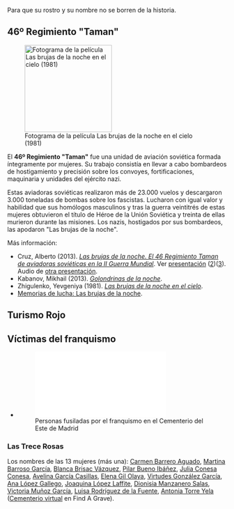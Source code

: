 {{header|1=Memoria Histórica}}

Para que su rostro y su nombre no se borren de la historia.

== 46º Regimiento "Taman" ==

[[File:brujas-noche-pelicula.jpg|200px|right|Fotograma de la película Las brujas de la noche en el cielo (1981)]]

El '''46º Regimiento "Taman"''' fue una unidad de aviación soviética formada íntegramente por mujeres. Su trabajo consistía en llevar a cabo bombardeos de hostigamiento y precisión sobre los convoyes, fortificaciones, maquinaria y unidades del ejército nazi.

Estas aviadoras soviéticas realizaron más de 23.000 vuelos y descargaron 3.000 toneladas de bombas sobre los fascistas. Lucharon con igual valor y habilidad que sus homólogos masculinos y tras la guerra veintitrés de estas mujeres obtuvieron el título de Héroe de la Unión Soviética y treinta de ellas murieron durante las misiones. Los nazis, hostigados por sus bombardeos, las apodaron "Las brujas de la noche".

<!--
<table>
<tr><th>#</th><th>Nombre y apellido</th><th>Apellido, Nombre</th><th>Cargo</th><th>Vuelos</th><th>Notas</th></tr>
</table>
Pag 1

Comandante del Regimiento Yevdokia Bershanskaya
Comisaria, Comandante Adjunta para Asuntos políticos Yevdokia Rachkevich
Comandante Adjunta para las Operaciones de Vuelo Serafina Amosova
Jefa de Estado Mayor Irina Rakobolskaya
Jefa Segunda de Estado Mayor María Fortus
Jefa Tercera de Estado Mayor Olga Fetisova
Jefa de Operaciones del Estado Mayor Ana Yelenina
Jefa de Operaciones Adjunta del Estado Mayor Raísa Mazdrina
Jefa del Departamento de Cifrado Nina Volkova
Jefa del Servicio Químico Tamara Gumilevskaia
Jefa de Comunicación Valentina Stupina
Jefa de Comunicación Jiuaz Dospanova
Jefa del Departamento Especial Zinaida Gorman
Secretaria del Partido Comunista María Runt
Secretaria de las Juventudes Comunistas Alexandra Joroshilova
Secretaria de Estado Mayor Nina Kolbasina
Secretaria de Estado Mayor Nina Serdiuk
Mecanógrafa del regimiento Ana Dushina
Ayudante del Comandante del regimiento Ana Smirnova
Médica Olga Zhukovskaya
Médica Nadezhda Martynova
Médica Valentina Maksimova
Comandante de Escuadrón Liubov Oljovskaia
Comandante de Escuadrón Nadezhda Nikulina
Comandante de Escuadrón María Smirmova
Comandante de Escuadrón Olga Sanfirova
Comandante de Escuadrón Polina Makagon
Comandante de Escuadrón Marina Chechneva
Comandante de Escuadrón Nadezhda Popova
Comisaria del Escuadrón Xenia Karpunina
Comisario del Escuadrón Irina Driagina
Ayudante del Escuadrón Antonina Yefimova
Ayudante del Escuadrón Anastasia Sharova

Pag 2

Ayudante del Escuadrón María Oljovskaia
Ayudante del Escuadrón María Zhukovitskaia
Ayudante del Escuadrón Lidia Nikolaeva
Comandante Adjunta del Escuadrón Antonina Judiakova
Comandante Adjunta del Escuadrón Maguba Syrtlanova
Comandante Adjunta del Escuadrón Zoe Parfenova
Comandante Adjunta del Escuadrón Yevdokia Nosal
Comandante Adjunta del Escuadrón María Tepikina
Comandante Adjunta del Escuadrón Vera Tijomirova
Comandante de Escuadrilla Tatiana Makarova
Comandante de Escuadrilla Nina Raspopova
Comandante de Escuadrilla Natalia Meklin
Comandante de Escuadrilla Irina Sebrova
Comandante de Escuadrilla Eugenia Zhigulenko
Comandante de Escuadrilla Nina Ulianenko
Comandante de Escuadrilla Raísa Aronova
Comandante de Escuadrilla Raísa Yushina
Comandante de Escuadrilla Catalina Piskareva
Comandante de Escuadrilla Claudia Serebriakova
Comandante de Escuadrilla Catalina Oleynik
Piloto Liudmila Klopkova
Piloto Nadezhda Troparevskaya
Piloto Ana Malajova
Piloto Lilia Tormosina
Piloto Agustina Artemieva
Piloto Irina Kuznetsova
Piloto Eugenia Krutova
Piloto María Nikitina
Piloto Julia Pashkova
Piloto Praskovia Belkina
Piloto Liudmila Gorbachova
Piloto Claudia Ryzhkova
Piloto Kaleria Rylskaya
Piloto Elisa Kazberuk
Piloto María Rukavitsina
Piloto Ana Vysotskaya
Piloto Sofía Rogova
Piloto Valentina Polunina
Piloto Taisia Volodina
Piloto Praskovia Prokopieva
Piloto Mira Paromova
Piloto Valentina Perepechi
Piloto Praskovia Prasolova
Piloto María Akilina
Piloto Liudmila Kornienko
Piloto Eugenia Popova
Piloto Ana Putina
Piloto Ana Amosova
Piloto Liubov Mischenko
Piloto Nina Bekarevich
Piloto Taisia Fokina
Piloto Zoe Solovyova

Pag 3

Piloto Nina Altsybeeva
Piloto Tatiana Osokina
Piloto Nadezhda Yezhova
Piloto Sofía Kokosh
Piloto Ana Dudina
Navegante de Escuadrón Sofía Burzaeva
Navegante de Escuadrón Eugenia Rudneva
Navegante de Escuadrón Larisa Rozanova
Navegante de Escuadrón Yevdokia Pasko
Navegante de Escuadrón Catalina Riabova
Navegante de Escuadrón Rufina Gasheva
Navegante de Escuadrón Tatiana Sumarokova
Navegante de Escuadrón Alexandra Akimova
Navegante de Escuadrón Vera Tarasova
Navegante de Escuadrón Lidia Svistunova
Navegante de Escuadrilla Vera Belik
Navegante de Escuadrilla Polina Gelman
Navegante de Escuadrilla Olga Kliueva
Navegante de Escuadrilla Larisa Radchikova
Navegante de Escuadrilla Galina Dokutovich
Navegante de Escuadrilla Catalina Timchenko
Navegante Nadezhda Komogortseva
Navegante María Vinogradova
Navegante Olga Golubeva
Navegante Irina Kashirina
Navegante Olga Yakovleva
Navegante Lidia Tselovalnikova
Navegante Nina Reutskaya
Navegante Lidia Loshmanova
Navegante Tatiana Kostina
Navegante Valentina Pustovoitenko
Navegante Antonina Frolova
Navegante Eugenia Sujorukova
Navegante Elena Salikova
Navegante Ana Bondareva
Navegante María Avidzba
Navegante Claudia Startseva
Navegante Tatiana Maslennikova
Navegante Nadezhda Studilina
Navegante Lidia Lemesheva
Navegante Galina Bespalova
Navegante Nina Danilova
Navegante Anastasia Penchuk
Navegante Alexandra Popova
Navegante Polina Petkileva
Navegante Valentina Luchinkina
Navegante Eugenia Pavlova
Navegante Zinaida Petrova
Navegante Lidia Lavrentyeva
Navegante Antonina Rozova

Pag 4

Navegante Catalina Mesniankina
Navegante Eugenia Glamazdina
Navegante Lidia Golubova
Navegante Vera Jurtina
Navegante Antonina Pavlova
Navegante Ana Volosiuk
Navegante Sofía Vodianik
Navegante Liubov Shevchenko
Navegante Elena Nikitina
Navegante Lilia Zhdanova
Navegante Ana Petrova
Navegante Liubov Maschenko
Navegante Irina Glatman
Navegante Anastasia Tsurankova
Navegante Polina Ulianova
Navegante Ada Zhebutovich
Ingeniera Superior de Regimiento Sofía Ozerkova
Ingeniera Superior del Escuadrón Tatiana Alexeeva
Ingeniera Superior del Escuadrón Rima Prudnikova
Ingeniera Superior del Escuadrón Vera Dmitrienko
Ingeniera Superior del Escuadrón Yevdokia Korotchenko
Ingeniera Superior del Escuadrón María Schelkanova
Ingeniera Superior del Escuadrón Zinaida Radina
Técnica de Escuadrilla Catalina Titova
Técnica de Escuadrilla Antonina Kalinkina
Técnica de Escuadrilla Sofía Lavrentyeva
Técnica de Escuadrilla Antonina Vajromeeva
Técnica de Escuadrilla Galina Liadskaya
Técnica de Escuadrilla Taisia Korobeinikova
Técnica de Escuadrilla Galina Ponomarenko
Técnica de Escuadrilla Alexandra Radko
Técnica de Escuadrilla Galina Pilipenko
Técnica de Escuadrilla Olga Yevpolova
Técnica de Escuadrilla Alexandra Platonova
Técnica de Escuadrilla Ana Stolbikova
Mecánica Catalina Broyko
Mecánica Alexandra Osmantseva
Mecánica Raísa Jaritonova
Mecánica Alla Kazantseva
Mecánica Antonina Rudakova
Mecánica Vera Mamenko
Mecánica Galina Korsun
Mecánica Ana Sherstneva
Mecánica Valentina Abrosimova
Mecánica Angélica Irlina
Mecánica Vera Ogiy
Mecánica Ana Kirilenko

Pag 5

Mecánica Matriona Yurodieva
Mecánica Zinaida Kuzmenko
Mecánica Yelisaveta Rybalchenko
Mecánica Antonina Ivanova
Mecánica María Kropina
Mecánica Elena Paklina
Mecánica Liudmila Maslennikova
Mecánica Valentina Sheryankina
Mecánica Liubov Varakina
Mecánica Ana Yegorova
Mecánica Tatiana Meluzova
Mecánica María Mironenko
Mecánica Galina Klimova
Mecánica Irina Kazachina
Mecánica Elena Turyanskaya
Mecánica Nina Yegorova
Mecánica Eugenia Zhuravleva
Mecánica Claudia Glebova
Ingeniera de Armamento del Regimiento Nadezhda Strelkova
Técnica Superior de Armamento de Escuadrón María Logacheva
Técnica Superior de Armamento de Escuadrón María Marina
Técnica Superior de Armamento de Escuadrón Zinaida Vishneva

-->


Más información:

* Cruz, Alberto (2013). ''[https://www.goodreads.com/book/show/28401901-las-brujas-de-la-noche-el-46-regimiento-taman-de-aviadoras-sovi-ticas-e Las brujas de la noche. El 46 Regimiento Taman de aviadoras soviéticas en la II Guerra Mundial]''. Ver [https://www.youtube.com/watch?v=RdIl1epnyg8 presentación] ([https://www.youtube.com/watch?v=bEVezOmMxYs 2])([https://www.youtube.com/watch?v=2Dj07a1yiAw 3]). Audio de [https://www.ivoox.com/brujas-noche-audios-mp3_rf_3948889_1.html otra presentación].
* Kabanov, Mikhail (2013). ''[http://www.filmaffinity.com/es/film494778.html Golondrinas de la noche]''.
* Zhigulenko, Yevgeniya (1981). ''[http://www.filmaffinity.com/es/film338503.html Las brujas de la noche en el cielo]''.
* [http://contenidosdigitales.uned.es/fez/view/intecca:VideoCMAV-18246 Memorias de lucha: Las brujas de la noche].

== Turismo Rojo ==
{{vt|1=turismo-rojo|2=Turismo Rojo}}

== Víctimas del franquismo ==
{{vt|1=cine/documentales#Memoria Histórica|2=Documentales#Memoria Histórica}}

* [[File:fusilados-cementerio-este-iu-2007.pdf|Personas fusiladas por el franquismo en el Cementerio del Este de Madrid]]

=== Las Trece Rosas ===

Los nombres de las 13 mujeres (más una): [https://15mpedia.org/wiki/Carmen_Barrero_Aguado Carmen Barrero Aguado], [https://15mpedia.org/wiki/Martina_Barroso_Garc%C3%ADa Martina Barroso García], [https://15mpedia.org/wiki/Blanca_Brisac_V%C3%A1zquez Blanca Brisac Vázquez], [https://15mpedia.org/wiki/Pilar_Bueno_Ib%C3%A1%C3%B1ez Pilar Bueno Ibáñez], [https://15mpedia.org/wiki/Julia_Conesa_Conesa Julia Conesa Conesa], [https://15mpedia.org/wiki/Avelina_Garc%C3%ADa_Casillas Avelina García Casillas], [https://15mpedia.org/wiki/Elena_Gil_Olaya Elena Gil Olaya], [https://15mpedia.org/wiki/Virtudes_Gonz%C3%A1lez_Garc%C3%ADa Virtudes González García], [https://15mpedia.org/wiki/Ana_L%C3%B3pez_Gallego Ana López Gallego], [https://15mpedia.org/wiki/Joaquina_L%C3%B3pez_Laffite Joaquina López Laffite], [https://15mpedia.org/wiki/Dionisia_Manzanero_Salas Dionisia Manzanero Salas], [https://15mpedia.org/wiki/Victoria_Mu%C3%B1oz_Garc%C3%ADa Victoria Muñoz García], [https://15mpedia.org/wiki/Luisa_Rodr%C3%ADguez_de_la_Fuente Luisa Rodríguez de la Fuente], [https://15mpedia.org/wiki/Antonia_Torre_Yela Antonia Torre Yela] ([https://secure.findagrave.com/cgi-bin/fg.cgi?page=vcsr&GSvcid=627741 Cementerio virtual] en Find A Grave).

{{footer}}
